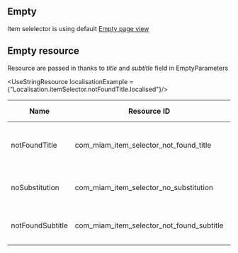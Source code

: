 
## Empty

Item selelector is using default [Empty page view](../../../../features/base-component/customize-views#empty)

## Empty resource

Resource are passed in thanks to *title* and *subtitle* field in  EmptyParameters


<UseStringResource   localisationExample = {"Localisation.itemSelector.notFoundTitle.localised"}/>


| Name | Resource ID | Value Fr | Value Eng |
| - | - | - | - |
| notFoundTitle | com_miam_item_selector_not_found_title | Aucun produits trouvés pour cette recherche. | No products found for this search. |
| noSubstitution | com_miam_item_selector_no_substitution | Aucun produits de substitution trouvés | No substitute products found |
| notFoundSubtitle | com_miam_item_selector_not_found_subtitle | Essayez avec un autre mot-clé. | Try another keyword. |
